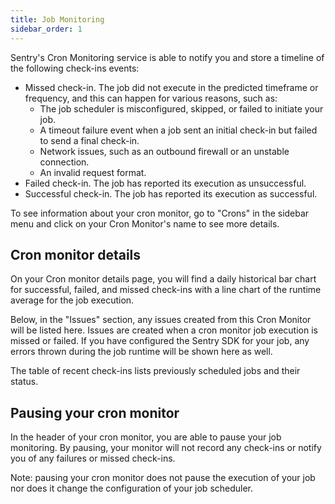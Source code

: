 ```yaml
---
title: Job Monitoring
sidebar_order: 1
---
```


Sentry's Cron Monitoring service is able to notify you and store a timeline of the following check-ins events:

- Missed check-in. The job did not execute in the predicted timeframe or frequency, and this can happen for various reasons, such as:
  - The job scheduler is misconfigured, skipped, or failed to initiate your job.
  - A timeout failure event when a job sent an initial check-in but failed to send a final check-in.
  - Network issues, such as an outbound firewall or an unstable connection.
  - An invalid request format.
- Failed check-in. The job has reported its execution as unsuccessful.
- Successful check-in. The job has reported its execution as successful.

To see information about your cron monitor, go to "Crons" in the sidebar menu and click on your Cron Monitor's name to see more details.

## Cron monitor details

On your Cron monitor details page, you will find a daily historical bar chart for successful, failed, and missed check-ins with a line chart of the runtime average for the job execution.

Below, in the "Issues" section, any issues created from this Cron Monitor will be listed here. Issues are created when a cron monitor job execution is missed or failed. If you have configured the Sentry SDK for your job, any errors thrown during the job runtime will be shown here as well.

The table of recent check-ins lists previously scheduled jobs and their status.

## Pausing your cron monitor

In the header of your cron monitor, you are able to pause your job monitoring. By pausing, your monitor will not record any check-ins or notify you of any failures or missed check-ins.

Note: pausing your cron monitor does not pause the execution of your job nor does it change the configuration of your job scheduler.
